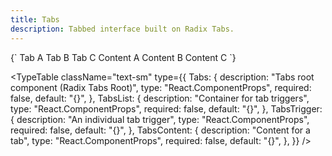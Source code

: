 ```yaml
---
title: Tabs
description: Tabbed interface built on Radix Tabs.
---
```


<LiveComponent language="tsx">
{`

  <Tabs defaultValue="a">
    <TabsList>
      <TabsTrigger value="a">Tab A</TabsTrigger>
      <TabsTrigger value="b">Tab B</TabsTrigger>
      <TabsTrigger value="c">Tab C</TabsTrigger>
    </TabsList>
    <TabsContent value="a">Content A</TabsContent>
    <TabsContent value="b">Content B</TabsContent>
    <TabsContent value="c">Content C</TabsContent>
  </Tabs>
`}
</LiveComponent>

<TypeTable
  className="text-sm"
  type={{
    Tabs: {
      description: "Tabs root component (Radix Tabs Root)",
      type: "React.ComponentProps<typeof TabsPrimitive.Root>",
      required: false,
      default: "{}",
    },
    TabsList: {
      description: "Container for tab triggers",
      type: "React.ComponentProps<typeof TabsPrimitive.List>",
      required: false,
      default: "{}",
    },
    TabsTrigger: {
      description: "An individual tab trigger",
      type: "React.ComponentProps<typeof TabsPrimitive.Trigger>",
      required: false,
      default: "{}",
    },
    TabsContent: {
      description: "Content for a tab",
      type: "React.ComponentProps<typeof TabsPrimitive.Content>",
      required: false,
      default: "{}",
    },
  }}
/>


